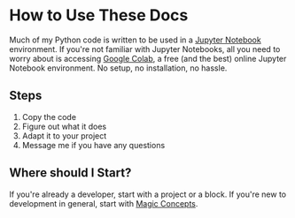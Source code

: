 # How to Use These Docs

Much of my Python code is written to be used in a [Jupyter Notebook]() environment. If you're not familiar with Jupyter Notebooks, all you need to worry about is accessing [Google Colab](), a free (and the best) online Jupyter Notebook environment. No setup, no installation, no hassle.

## Steps
1. Copy the code
2. Figure out what it does
3. Adapt it to your project
4. Message me if you have any questions

## Where should I Start?

If you're already a developer, start with a project or a block.
If you're new to development in general, start with [Magic Concepts](/magic-concepts).